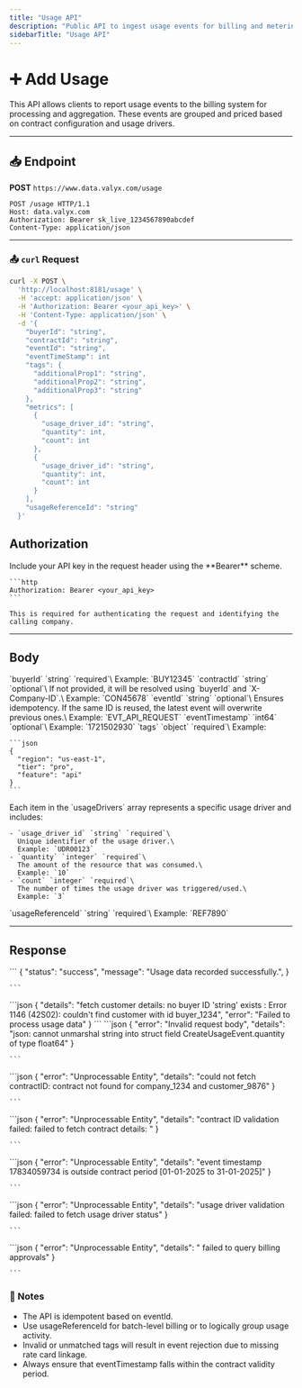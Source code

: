 ```yaml
---
title: "Usage API"
description: "Public API to ingest usage events for billing and metering."
sidebarTitle: "Usage API"
---
```


# ➕ Add Usage

This API allows clients to report usage events to the billing system for processing and aggregation. These events are grouped and priced based on contract configuration and usage drivers.

---

## 📥 Endpoint

**POST** `https://www.data.valyx.com/usage`

```
POST /usage HTTP/1.1
Host: data.valyx.com
Authorization: Bearer sk_live_1234567890abcdef
Content-Type: application/json
```

---

### 📤  `curl` Request

```bash
curl -X POST \
  'http://localhost:8181/usage' \
  -H 'accept: application/json' \
  -H 'Authorization: Bearer <your_api_key>' \
  -H 'Content-Type: application/json' \
  -d '{
    "buyerId": "string",
    "contractId": "string",
    "eventId": "string",
	"eventTimeStamp": int
    "tags": {
      "additionalProp1": "string",
      "additionalProp2": "string",
      "additionalProp3": "string"
    },
    "metrics": [
      {
        "usage_driver_id": "string",
        "quantity": int,
        "count": int
      },
      {
        "usage_driver_id": "string",
        "quantity": int,
        "count": int
      }
    ],
    "usageReferenceId": "string"
  }'
```

## Authorization

<AccordionGroup>
  <Accordion title="Authorization" description="API key is passed as a Bearer token in the header" icon="key">
    Include your API key in the request header using the **Bearer** scheme.

    ```http
    Authorization: Bearer <your_api_key>
    ```

    This is required for authenticating the request and identifying the calling company.
  </Accordion>
</AccordionGroup>

---

## Body

<AccordionGroup>
  <Accordion title="buyerId" description="Unique identifier for the buyer" icon="tag">
    `buyerId` `string` `required`\
    Example: `BUY12345`
  </Accordion>
  <Accordion title="contractId" description="Contract ID under which usage is recorded" icon="file-signature">
    `contractId` `string` `optional`\
    If not provided, it will be resolved using `buyerId` and `X-Company-ID`.\
    Example: `CON45678`
  </Accordion>
  <Accordion title="eventId" description="Globally unique event ID" icon="fingerprint">
    `eventId` `string` `optional`\
    Ensures idempotency. If the same ID is reused, the latest event will overwrite previous ones.\
    Example: `EVT_API_REQUEST`
  </Accordion>
  <Accordion title="eventTimestamp" description="Unix timestamp (millis) for when the event occurred" icon="clock">
    `eventTimestamp` `int64` `optional`\
    Example: `1721502930`
  </Accordion>
  <Accordion title="tags" description="Custom key-value tags to drive pricing logic" icon="labels">
    `tags` `object` `required`\
    Example:

    ```json
    {
      "region": "us-east-1",
      "tier": "pro",
      "feature": "api"
    }
    ```
  </Accordion>
  <Accordion title="metrics" description="Defines a list of usage drivers along with how much and how many times each was consumed" icon="ruler">
    Each item in the `usageDrivers` array represents a specific usage driver and includes:

    - `usage_driver_id` `string` `required`\
      Unique identifier of the usage driver.\
      Example: `UDR00123`
    - `quantity` `integer` `required`\
      The amount of the resource that was consumed.\
      Example: `10`
    - `count` `integer` `required`\
      The number of times the usage driver was triggered/used.\
      Example: `3`
  </Accordion>
  <Accordion title="usageReferenceId" description="Used to group related usage events for aggregation" icon="link">
    `usageReferenceId` `string` `required`\
    Example: `REF7890`
  </Accordion>
</AccordionGroup>

---

## Response

<Tabs>
  <Tab title="201">
    ```
    {
      "status": "success",
      "message": "Usage data recorded successfully.",
    }
    
    ```
  </Tab>
  <Tab title="500">
    ```json
    {
      "details": "fetch customer details: no buyer ID 'string' exists : Error 1146 (42S02): couldn't find customer with id buyer_1234",
      "error": "Failed to process usage data"
    }
    ```
  </Tab>
  <Tab title="400">
    ```json
    {
      "error": "Invalid request body",
      "details": "json: cannot unmarshal string into struct field CreateUsageEvent.quantity of type float64"
    }
    
    ```
  </Tab>
  <Tab title="422">
    ```json
    {
      "error": "Unprocessable Entity",
      "details": "could not fetch contractID: contract not found  for company_1234 and customer_9876"
    }
    
    ```
  </Tab>
  <Tab title="422">
    ```json
    {
      "error": "Unprocessable Entity",
      "details": "contract ID validation failed: failed to fetch contract details: "
    }
    
    ```
  </Tab>
  <Tab title="422">
    ```json
    {
      "error": "Unprocessable Entity",
      "details": "event timestamp 17834059734 is outside contract period [01-01-2025 to 31-01-2025]"
    }
    
    ```
  </Tab>
  <Tab title="422">
    ```json
    {
      "error": "Unprocessable Entity",
      "details": "usage driver validation failed: failed to fetch usage driver status"
    }
    
    ```
  </Tab>
  <Tab title="422">
    ```json
    {
      "error": "Unprocessable Entity",
      "details": "  failed to query billing approvals"
    }
    
    ```
  </Tab>
</Tabs>

### 📘 Notes

- The API is idempotent based on eventId.
- Use usageReferenceId for batch-level billing or to logically group usage activity.
- Invalid or unmatched tags will result in event rejection due to missing rate card linkage.
- Always ensure that eventTimestamp falls within the contract validity period.